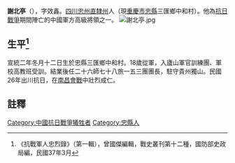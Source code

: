 '''謝北亭'''（{{bd|1910年|冬月十二日|1939年|4月|}}），字效鑫。[[四川|四川]][[忠州直隸州|忠州直隸州]]人（現[[重慶市|重慶市]][[忠縣|忠縣]]三匯鄉中和村）。他為[[抗日戰爭|抗日戰爭]]期間陣亡的中國軍方高級將領之一。
[[File:謝北亭.jpg|thumb]]

== 生平<ref>《抗戰軍人忠烈錄》（第一輯），曾國傑編輯，戰史叢刊第十二種，國防部史政局編，民國37年3月</ref> ==
宣統二年冬月十二日生於忠縣三匯鄉中和村。18歲從軍，入廬山軍官訓練團、軍校高教班受訓。結業後任二十六師七十八旅一五三團團長，駐守貴州獨山。民國26年出川抗日，在[[南昌會戰|南昌會戰]]中壯烈成仁。
==註釋==
{{reflist}}
[[Category:中國抗日戰爭犧牲者|Category:中國抗日戰爭犧牲者]]
[[Category:忠縣人|Category:忠縣人]]